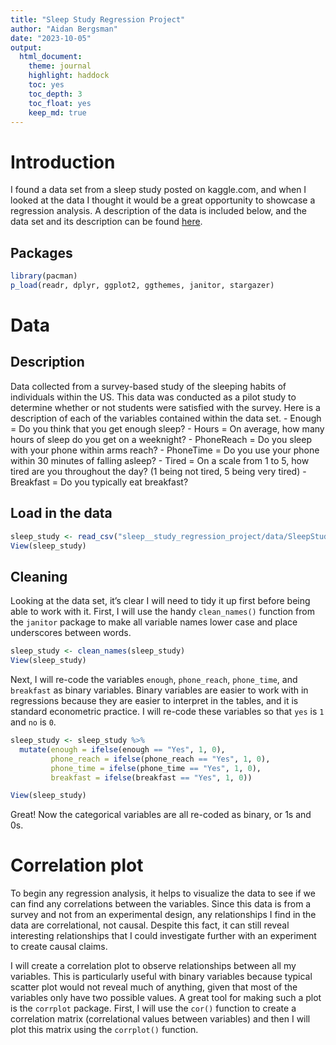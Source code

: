 ```yaml
---
title: "Sleep Study Regression Project"
author: "Aidan Bergsman"
date: "2023-10-05"
output:
  html_document:
    theme: journal
    highlight: haddock
    toc: yes
    toc_depth: 3
    toc_float: yes
    keep_md: true
---
```


# Introduction

I found a data set from a sleep study posted on kaggle.com, and when I looked at the data I thought it would be a great opportunity to showcase a regression analysis. A description of the data is included below, and the data set and its description can be found [here](https://www.kaggle.com/datasets/mlomuscio/sleepstudypilot/).

## Packages

```r
library(pacman)
p_load(readr, dplyr, ggplot2, ggthemes, janitor, stargazer)
```


# Data

## Description

Data collected from a survey-based study of the sleeping habits of individuals within the US. This data was conducted as a pilot study to determine whether or not students were satisfied with the survey.
Here is a description of each of the variables contained within the data set.
- Enough = Do you think that you get enough sleep?
- Hours = On average, how many hours of sleep do you get on a weeknight?
- PhoneReach = Do you sleep with your phone within arms reach?
- PhoneTime = Do you use your phone within 30 minutes of falling asleep?
- Tired = On a scale from 1 to 5, how tired are you throughout the day? (1 being not tired, 5 being very tired)
- Breakfast = Do you typically eat breakfast?

## Load in the data

```r
sleep_study <- read_csv("sleep__study_regression_project/data/SleepStudyData.csv")
View(sleep_study)
```

## Cleaning

Looking at the data set, it's clear I will need to tidy it up first before being able to work with it. First, I will use the handy `clean_names()` function from the `janitor` package to make all variable names lower case and place underscores between words.

```r
sleep_study <- clean_names(sleep_study)
View(sleep_study)
```

Next, I will re-code the variables `enough`, `phone_reach`, `phone_time`, and `breakfast` as binary variables. Binary variables are easier to work with in regressions because they are easier to interpret in the tables, and it is standard econometric practice. I will re-code these variables so that `yes` is `1` and `no` is `0`.

```r
sleep_study <- sleep_study %>% 
  mutate(enough = ifelse(enough == "Yes", 1, 0),
         phone_reach = ifelse(phone_reach == "Yes", 1, 0),
         phone_time = ifelse(phone_time == "Yes", 1, 0),
         breakfast = ifelse(breakfast == "Yes", 1, 0))

View(sleep_study)
```

Great! Now the categorical variables are all re-coded as binary, or 1s and 0s.

# Correlation plot

To begin any regression analysis, it helps to visualize the data to see if we can find any correlations between the variables. Since this data is from a survey and not from an experimental design, any relationships I find in the data are correlational, not causal. Despite this fact, it can still reveal interesting relationships that I could investigate further with an experiment to create causal claims.

I will create a correlation plot to observe relationships between all my variables. This is particularly useful with binary variables because  typical scatter plot would not reveal much of anything, given that most of the variables only have two possible values. A great tool for making such a plot is the `corrplot` package. First, I will use the `cor()` function to create a correlation matrix (correlational values between variables) and then I will plot this matrix using the `corrplot()` function.

